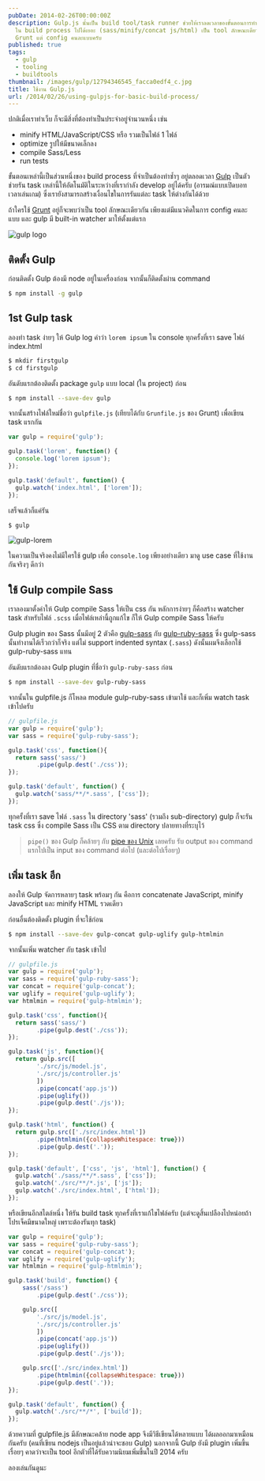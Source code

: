 ```yaml
---
pubDate: 2014-02-26T00:00:00Z
description: Gulp.js นั้นเป็น build tool/task runner ช่วยให้เราลดเวลาของขั้นตอนการทำงานซ้ำๆ
  ใน build process ไปได้เยอะ (sass/minify/concat js/html) เป็น tool ลักษณะเดียวกับ
  Grunt แต่ config คนละแบบครับ
published: true
tags:
  - gulp
  - tooling
  - buildtools
thumbnail: /images/gulp/12794346545_facca0edf4_c.jpg
title: ใช้งาน Gulp.js
url: /2014/02/26/using-gulpjs-for-basic-build-process/
---
```


ปกติเมื่อเราทำเว็บ ก็จะมีสิ่งที่ต้องทำเป็นประจำอยู่จำนวนหนึ่ง เช่น

- minify HTML/JavaScript/CSS หรือ รวมเป็นไฟล์ 1 ไฟล์
- optimize รูปให้มีขนาดเล็กลง
- compile Sass/Less
- run tests

ขั้นตอนเหล่านี้เป็นส่วนหนึ่งของ build process ที่จำเป็นต้องทำซ้ำๆ อยู่ตลอดเวลา [Gulp](https://gulpjs.com) เป็นตัวช่วยรัน task เหล่านี้ให้อัตโนมัติในระหว่างที่เรากำลัง develop อยู่ได้ครับ (อารมณ์แบบเปิดบอทเวลาเล่นเกม) ซึ่งเรายังสามารถสร้างเงื่อนไขในการรันแต่ละ task ให้ต่างกันได้ด้วย

ถ้าใครใช้ [Grunt](https://gruntjs.com/) อยู่ก็จะพบว่าเป็น tool ลักษณะเดียวกัน เพียงแต่มีแนวคิดในการ config คนละแบบ และ gulp มี built-in watcher มาให้ตั้งแต่แรก

![gulp logo](/images/gulp/12794817294_bd522b5461_z.jpg)

## ติดตั้ง Gulp

ก่อนติดตั้ง Gulp ต้องมี node อยู่ในเครื่องก่อน จากนั้นก็ติดตั้งผ่าน command

```bash
$ npm install -g gulp
```

## 1st Gulp task

ลองทำ task ง่ายๆ ให้ Gulp log คำว่า `lorem ipsum` ใน console ทุกครั้งที่เรา save ไฟล์ index.html

```bash
$ mkdir firstgulp
$ cd firstgulp
```

อันดับแรกต้องติดตั้ง package `gulp` แบบ local (ใน project) ก่อน

```bash
$ npm install --save-dev gulp
```

จากนั้นสร้างไฟล์ใหม่ชื่อว่า `gulpfile.js` (เทียบได้กับ `Grunfile.js` ของ Grunt) เพื่อเขียน task แรกกัน

```js
var gulp = require('gulp');

gulp.task('lorem', function() {
  console.log('lorem ipsum');
});

gulp.task('default', function() {
  gulp.watch('index.html', ['lorem']);
});
```

เสร็จแล้วก็แค่รัน

```bash
$ gulp
```

![gulp-lorem](/images/gulp/12794346545_facca0edf4_c.jpg)

ในความเป็นจริงคงไม่มีใครใช้ gulp เพื่อ `console.log`  เพียงอย่างเดียว มาดู use case ที่ใช้งานกันจริงๆ ดีกว่า

## ใช้ Gulp compile Sass

เราลองมาตั้งค่าให้ Gulp compile Sass ให้เป็น css กัน หลักการง่ายๆ ก็คือสร้าง watcher task สำหรับไฟล์ `.scss` เมื่อไฟล์เหล่านี้ถูกแก้ไข ก็ให้ Gulp compile Sass ให้ครับ

Gulp plugin ของ Sass นั้นมีอยู่ 2 ตัวคือ [gulp-sass](https://github.com/dlmanning/gulp-sass) กับ [gulp-ruby-sass](https://github.com/sindresorhus/gulp-ruby-sass) ซึ่ง gulp-sass นั้นทำงานได้เร็วกว่าก็จริง แต่ไม่ support indented syntax (`.sass`) ดังนั้นผมจึงเลือกใช้ gulp-ruby-sass แทน

อันดับแรกต้องลง Gulp plugin ที่ชื่อว่า `gulp-ruby-sass` ก่อน

```bash
$ npm install --save-dev gulp-ruby-sass
```

จากนั้นใน gulpfile.js ก็โหลด module gulp-ruby-sass เข้ามาใช้ และก็เพิ่ม watch task เข้าไปครับ

```js
// gulpfile.js
var gulp = require('gulp');
var sass = require('gulp-ruby-sass');

gulp.task('css', function(){
  return sass('sass/')
        .pipe(gulp.dest('./css'));
});

gulp.task('default', function() {
  gulp.watch('sass/**/*.sass', ['css']);
});
```

ทุกครั้งที่เรา save ไฟล์ `.sass` ใน directory 'sass' (รวมถึง sub-directory) gulp ก็จะรัน task css ซึ่ง compile Sass เป็น CSS ตาม directory ปลายทางที่ระบุไว้

> `pipe()` ของ Gulp ก็คล้ายๆ กับ [pipe ของ Unix](https://en.wikipedia.org/wiki/Pipeline_(Unix)) เลยครับ รับ output ของ command แรกไปเป็น input ของ command ต่อไป (และต่อไปเรื่อยๆ)

## เพิ่ม task อีก

ลองให้ Gulp จัดการหลายๆ task พร้อมๆ กัน คือการ concatenate JavaScript, minify JavaScript และ minify HTML รวดเดียว

ก่อนอื่นต้องติดตั้ง plugin ที่จะใช้ก่อน

```bash
$ npm install --save-dev gulp-concat gulp-uglify gulp-htmlmin
```

จากนั้นเพิ่ม watcher กับ task เข้าไป

```js
// gulpfile.js
var gulp = require('gulp');
var sass = require('gulp-ruby-sass');
var concat = require('gulp-concat');
var uglify = require('gulp-uglify');
var htmlmin = require('gulp-htmlmin');

gulp.task('css', function(){
  return sass('sass/')
        .pipe(gulp.dest('./css'));
});

gulp.task('js', function(){
  return gulp.src([
        './src/js/model.js',
        './src/js/controller.js'
        ])
        .pipe(concat('app.js'))
        .pipe(uglify())
        .pipe(gulp.dest('./js'));
});

gulp.task('html', function() {
  return gulp.src(['./src/index.html'])
        .pipe(htmlmin({collapseWhitespace: true}))
        .pipe(gulp.dest('.'));
});

gulp.task('default', ['css', 'js', 'html'], function() {
  gulp.watch('./sass/**/*.sass', ['css']);
  gulp.watch('./src/**/*.js', ['js']);
  gulp.watch('./src/index.html', ['html']);
});
```

หรือเขียนอีกสไตล์หนึ่ง ให้รัน build task ทุกครั้งที่เราแก้ไขไฟล์ครับ (แต่จะดูสิ้นเปลืองไปหน่อยถ้าโปรเจ็คมีขนาดใหญ่ เพราะต้องรันทุก task)

```js
var gulp = require('gulp');
var sass = require('gulp-ruby-sass');
var concat = require('gulp-concat');
var uglify = require('gulp-uglify');
var htmlmin = require('gulp-htmlmin');

gulp.task('build', function() {
    sass('/sass')
        .pipe(gulp.dest('./css'));

    gulp.src([
        './src/js/model.js',
        './src/js/controller.js'
        ])
        .pipe(concat('app.js'))
        .pipe(uglify())
        .pipe(gulp.dest('./js'));

    gulp.src(['./src/index.html'])
        .pipe(htmlmin({collapseWhitespace: true}))
        .pipe(gulp.dest('.'));
});

gulp.task('default', function() {
  gulp.watch('./src/**/*', ['build']);
});
```

ด้วยความที่ gulpfile.js มีลักษณะคล้าย node app จึงมีวิธีเขียนได้หลายแบบ ได้ผลออกมาเหมือนกันครับ (คนที่เขียน nodejs เป็นอยู่แล้วน่าจะชอบ Gulp) นอกจากนี้ Gulp ยังมี plugin เพิ่มขึ้นเรื่อยๆ คาดว่าจะเป็น tool อีกตัวที่ได้รับความนิยมเพิ่มขึ้นในปี 2014 ครับ

ลองเล่นกันดูนะ
